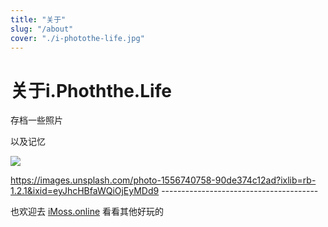 ```yaml
---
title: "关于"
slug: "/about"
cover: "./i-photothe-life.jpg"
---
```


# 关于i.Phoththe.Life

存档一些照片

以及记忆


<img src ="https://photo.bolebook.com/i-photothe-life.jpg&auto=format&fit=crop&w=1000&q=80"  />

https://images.unsplash.com/photo-1556740758-90de374c12ad?ixlib=rb-1.2.1&ixid=eyJhcHBfaWQiOjEyMDd9
    ---------------------------------------


也欢迎去 [iMoss.online](https://imoss.online "iMoss.online") 看看其他好玩的


